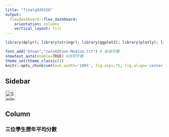 ---
title: "finalq920320"
output: 
  flexdashboard::flex_dashboard:
    orientation: columns
    vertical_layout: fill
---

```{r basic setup, message=FALSE, echo=F, eval=T}
library(dplyr); library(stringr); library(ggplot2); library(plotly); library(lubridate); library(readr); library(tidyr); library(showtext)

font_add("QYuan","cwTeXQYuan-Medium.ttf") # 新增字體
showtext_auto(enable=TRUE) #啟用字體
theme_set(theme_classic())
knitr::opts_chunk$set(out.width='100%', fig.asp=.75, fig.align='center', fig.showtext=T)
```

Sidebar {.sidebar}
-----------------------------------------------------------------------
<div id="answer"></div>

<img onmousemove=answer.innerHTML="老師" onmouseout="normalImg(this)" border="0" src="smiley.gif" alt="Smiley" width="32" height="32">


<script>
function bigImg(x) {
  x.style.height = "64px";
  x.style.width = "64px";
}

function normalImg(x) {
  x.style.height = "32px";
  x.style.width = "32px";
}
</script>


Column {}
-----------------------------------------------------------------------

### 三位學生歷年平均分數


<object id="score" data="score.svg" type="image/svg+xml" width="100%"></object>




